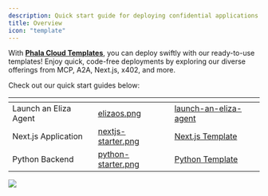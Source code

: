 ```yaml
---
description: Quick start guide for deploying confidential applications on Phala Cloud.
title: Overview
icon: "template"
---
```


With [**Phala Cloud Templates**](https://cloud.phala.network/templates), you can deploy swiftly with our ready-to-use templates! Enjoy quick, code-free deployments by exploring our diverse offerings from MCP, A2A, Next.js, x402, and more.

Check out our quick start guides below:

<table data-view="cards"><thead><tr><th></th><th data-hidden data-card-cover data-type="files"></th><th data-hidden data-card-target data-type="content-ref"></th></tr></thead><tbody><tr><td>Launch an Eliza Agent</td><td><a href="/images/elizaos.png">elizaos.png</a></td><td><a href="/phala-cloud/getting-started/explore-templates/launch-an-eliza-agent">launch-an-eliza-agent</a></td></tr><tr><td>Next.js Application</td><td><a href="/images/nextjs-starter.png">nextjs-starter.png</a></td><td><a href="/phala-cloud/getting-started/explore-templates/start-from-template#next.js-template">Next.js Template</a></td></tr><tr><td>Python Backend</td><td><a href="/images/python-starter.png">python-starter.png</a></td><td><a href="/phala-cloud/getting-started/explore-templates/start-from-template#python-template">Python Template</a></td></tr></tbody></table>

<Frame>
    <img src="/images/image (23).png" />
</Frame>
